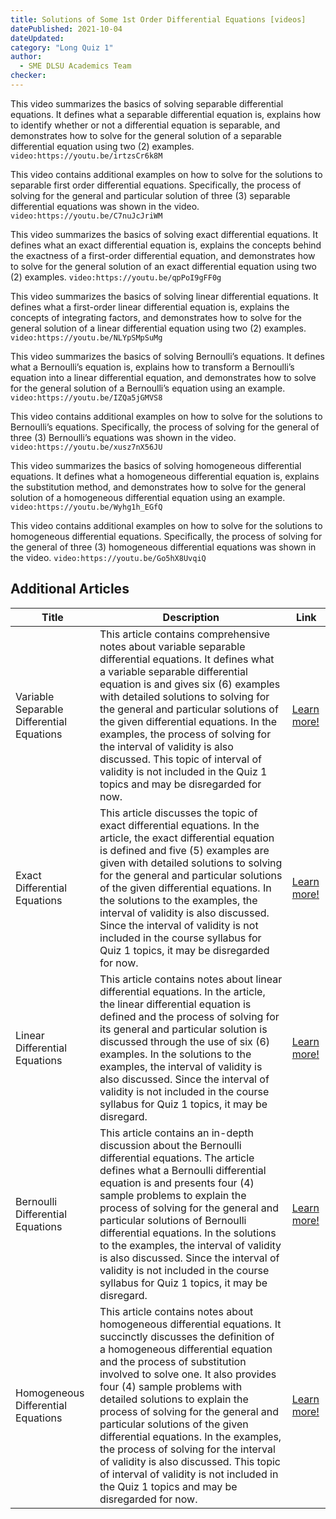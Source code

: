 ```yaml
---
title: Solutions of Some 1st Order Differential Equations [videos]
datePublished: 2021-10-04
dateUpdated: 
category: "Long Quiz 1"
author: 
  - SME DLSU Academics Team
checker: 
---
```



This video summarizes the basics of solving separable differential equations. It defines what a separable differential equation is, explains how to identify whether or not a differential equation is separable, and demonstrates how to solve for the general solution of a separable differential equation using two (2) examples.
`video:https://youtu.be/irtzsCr6k8M`

This video contains additional examples on how to solve for the solutions to separable first order differential equations. Specifically, the process of solving for the general and particular solution of three (3) separable differential equations was shown in the video. 
`video:https://youtu.be/C7nuJcJriWM`

This video summarizes the basics of solving exact differential equations. It defines what an exact differential equation is, explains the concepts behind the exactness of a first-order differential equation, and demonstrates how to solve for the general solution of an exact differential equation using two (2) examples. 
`video:https://youtu.be/qpPoI9gFF0g`

This video summarizes the basics of solving linear differential equations. It defines what a first-order linear differential equation is, explains the concepts of integrating factors, and demonstrates how to solve for the general solution of a linear differential equation using two (2) examples. 
`video:https://youtu.be/NLYpSMpSuMg`

This video summarizes the basics of solving Bernoulli’s equations. It defines what a Bernoulli’s equation is, explains how to transform a Bernoulli’s equation into a linear differential equation, and demonstrates how to solve for the general solution of a Bernoulli’s equation using an example. 
`video:https://youtu.be/IZQa5jGMVS8`

This video contains additional examples on how to solve for the solutions to Bernoulli’s equations. Specifically, the process of solving for the general of three (3) Bernoulli’s equations was shown in the video. 
`video:https://youtu.be/xusz7nX56JU`

This video summarizes the basics of solving homogeneous differential equations. It defines what a homogeneous differential equation is, explains the substitution method, and demonstrates how to solve for the general solution of a homogeneous differential equation using an example.
`video:https://youtu.be/Wyhg1h_EGfQ`

This video contains additional examples on how to solve for the solutions to homogeneous differential equations. Specifically, the process of solving for the general of three (3) homogeneous differential equations was shown in the video. 
`video:https://youtu.be/Go5hX8UvqiQ`


## Additional Articles
| Title | Description | Link |
| --- | --- | --- |
| Variable Separable Differential Equations  | This article contains comprehensive notes about variable separable differential equations. It defines what a variable separable differential equation is and gives six (6) examples with detailed solutions to solving for the general and particular solutions of the given differential equations. In the examples, the process of solving for the interval of validity is also discussed. This topic of interval of validity is not included in the Quiz 1 topics and may be disregarded for now. | [Learn more!](https://tutorial.math.lamar.edu/classes/de/separable.aspx) |
| Exact Differential Equations | This article discusses the topic of exact differential equations. In the article, the exact differential equation is defined and five (5) examples are given with detailed solutions to solving for the general and particular solutions of the given differential equations. In the solutions to the examples, the interval of validity is also discussed. Since the interval of validity is not included in the course syllabus for Quiz 1 topics, it may be disregarded for now.  | [Learn more!](https://tutorial.math.lamar.edu/Classes/DE/Exact.aspx) |
| Linear Differential Equations | This article contains notes about linear differential equations. In the article, the linear differential equation is defined and the process of solving for its general and particular solution is discussed through the use of six (6) examples.  In the solutions to the examples, the interval of validity is also discussed. Since the interval of validity is not included in the course syllabus for Quiz 1 topics, it may be disregard. | [Learn more!](https://tutorial.math.lamar.edu/Classes/DE/Linear.aspx)
| Bernoulli Differential Equations | This article contains an in-depth discussion about the Bernoulli differential equations. The article defines what a Bernoulli differential equation is and presents four (4) sample problems to explain the process of solving for the general and particular solutions of Bernoulli differential equations. In the solutions to the examples, the interval of validity is also discussed. Since the interval of validity is not included in the course syllabus for Quiz 1 topics, it may be disregard. | [Learn more!](https://tutorial.math.lamar.edu/Classes/DE/Bernoulli.aspx)
| Homogeneous Differential Equations | This article contains notes about homogeneous differential equations. It succinctly discusses the definition of a homogeneous differential equation and the process of substitution involved to solve one. It also provides four (4) sample problems with detailed solutions to explain the process of solving for the general and particular solutions of the given differential equations. In the examples, the process of solving for the interval of validity is also discussed. This topic of interval of validity is not included in the Quiz 1 topics and may be disregarded for now.  | [Learn more!](https://tutorial.math.lamar.edu/Classes/DE/Substitutions.aspx)